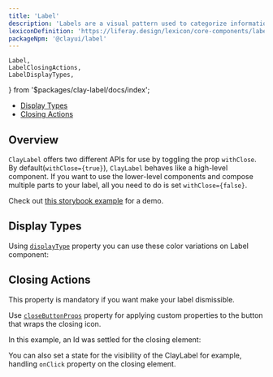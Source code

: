```yaml
---
title: 'Label'
description: 'Labels are a visual pattern used to categorize information providing quick and easy recognition.'
lexiconDefinition: 'https://liferay.design/lexicon/core-components/labels/'
packageNpm: '@clayui/label'
---
```


	Label,
	LabelClosingActions,
	LabelDisplayTypes,
} from '$packages/clay-label/docs/index';

<div class="nav-toc-absolute">
<div class="nav-toc">

-   [Display Types](#display-types)
-   [Closing Actions](#closing-actions)

</div>
</div>

## Overview

`ClayLabel` offers two different APIs for use by toggling the prop `withClose`. By default(`withClose={true}`), `ClayLabel` behaves like a high-level component. If you want to use the lower-level components and compose multiple parts to your label, all you need to do is set `withClose={false}`.

Check out [this storybook example](storybook.clayui.com/?path=/story/components-claylabel--w-content-before) for a demo.

## Display Types

Using [`displayType`](#api-displayType) property you can use these color variations on Label component:

<LabelDisplayTypes />

## Closing Actions

<div class="clay-site-alert alert alert-warning">
	This property is mandatory if you want make your label dismissible.
</div>

Use [`closeButtonProps`](#api-closeButtonProps) property for applying custom properties to the button that wraps the closing icon.

In this example, an Id was settled for the closing element:

<LabelClosingActions />

You can also set a state for the visibility of the ClayLabel for example, handling `onClick` property on the closing element.

<Label />
